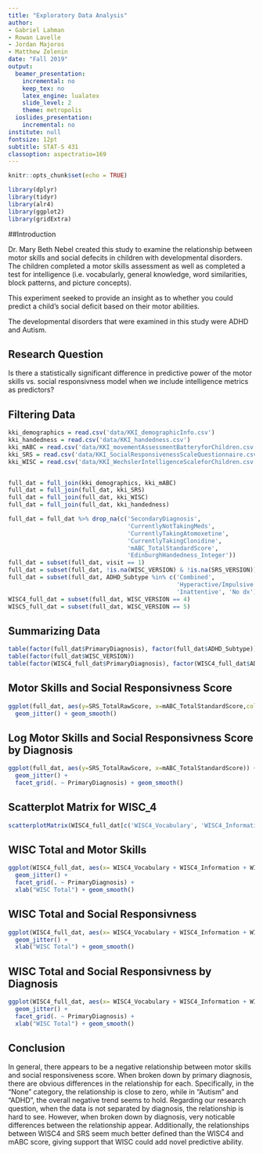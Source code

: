 ```yaml
---
title: "Exploratory Data Analysis"
author:
- Gabriel Lahman
- Rowan Lavelle
- Jordan Majoros
- Matthew Zelenin
date: "Fall 2019"
output:
  beamer_presentation:
    incremental: no
    keep_tex: no
    latex_engine: lualatex
    slide_level: 2
    theme: metropolis
  ioslides_presentation:
    incremental: no
institute: null
fontsize: 12pt
subtitle: STAT-S 431
classoption: aspectratio=169
---
```


```r
knitr::opts_chunk$set(echo = TRUE)
```

```r
library(dplyr)
library(tidyr)
library(alr4)
library(ggplot2)
library(gridExtra)
```

##Introduction

Dr. Mary Beth Nebel created this study to examine the relationship between motor skills and social defecits in children with developmental disorders. The children completed a motor skills assessment as well as completed a test for intelligence (i.e. vocabularly, general knowledge, word similarities, block patterns, and picture concepts).

This experiment seeked to provide an insight as to whether you could predict a child's social deficit based on their motor abilities.

The developmental disorders that were examined in this study were ADHD and Autism. 

## Research Question

Is there a statistically significant difference in predictive power of the motor skills vs. social responsivness model when we include intelligence metrics as predictors?

## Filtering Data

```r

kki_demographics = read.csv('data/KKI_demographicInfo.csv')
kki_handedness = read.csv('data/KKI_handedness.csv')
kki_mABC = read.csv('data/KKI_movementAssessmentBatteryforChildren.csv')
kki_SRS = read.csv('data/KKI_SocialResponsivenessScaleQuestionnaire.csv')
kki_WISC = read.csv('data/KKI_WechslerIntelligenceScaleforChildren.csv')


full_dat = full_join(kki_demographics, kki_mABC)
full_dat = full_join(full_dat, kki_SRS)
full_dat = full_join(full_dat, kki_WISC)
full_dat = full_join(full_dat, kki_handedness)
```

\small
```r
full_dat = full_dat %>% drop_na(c('SecondaryDiagnosis', 
                                  'CurrentlyNotTakingMeds', 
                                  'CurrentlyTakingAtomoxetine', 
                                  'CurrentlyTakingClonidine', 
                                  'mABC_TotalStandardScore', 
                                  'EdinburghHandedness_Integer'))
full_dat = subset(full_dat, visit == 1)
full_dat = subset(full_dat, !is.na(WISC_VERSION) & !is.na(SRS_VERSION))
full_dat = subset(full_dat, ADHD_Subtype %in% c('Combined', 
                                                'Hyperactive/Impulsive', 
                                                'Inattentive', 'No dx'))
WISC4_full_dat = subset(full_dat, WISC_VERSION == 4)
WISC5_full_dat = subset(full_dat, WISC_VERSION == 5)
```

\normalsize


## Summarizing Data
\tiny
```r
table(factor(full_dat$PrimaryDiagnosis), factor(full_dat$ADHD_Subtype))
table(factor(full_dat$WISC_VERSION))
table(factor(WISC4_full_dat$PrimaryDiagnosis), factor(WISC4_full_dat$ADHD_Subtype))
```
\normalsize

## Motor Skills and Social Responsivness Score
```r
ggplot(full_dat, aes(y=SRS_TotalRawScore, x=mABC_TotalStandardScore,col=PrimaryDiagnosis)) + 
  geom_jitter() + geom_smooth()
```

## Log Motor Skills and Social Responsivness Score by Diagnosis
```r
ggplot(full_dat, aes(y=SRS_TotalRawScore, x=mABC_TotalStandardScore)) + 
  geom_jitter() + 
  facet_grid(. ~ PrimaryDiagnosis) + geom_smooth()
```

## Scatterplot Matrix for WISC_4
```r
scatterplotMatrix(WISC4_full_dat[c('WISC4_Vocabulary', 'WISC4_Information', 'WISC4_Similarities', 'WISC4_BlockDesign', 'WISC4_PictureConcepts', 'WISC4_MatrixReasoning')], cex = 0.05)
```



## WISC Total and Motor Skills
```r
ggplot(WISC4_full_dat, aes(x= WISC4_Vocabulary + WISC4_Information + WISC4_Similarities + WISC4_BlockDesign + WISC4_PictureConcepts + WISC4_MatrixReasoning, y=mABC_TotalStandardScore)) + 
  geom_jitter() +
  facet_grid(. ~ PrimaryDiagnosis) + 
  xlab("WISC Total") + geom_smooth()
```

## WISC Total and Social Responsivness 
```r
ggplot(WISC4_full_dat, aes(x= WISC4_Vocabulary + WISC4_Information + WISC4_Similarities + WISC4_BlockDesign + WISC4_PictureConcepts + WISC4_MatrixReasoning, y=SRS_TotalRawScore, col=PrimaryDiagnosis)) + 
  geom_jitter() +
  xlab("WISC Total") + geom_smooth()
```

## WISC Total and Social Responsivness by Diagnosis
```r
ggplot(WISC4_full_dat, aes(x= WISC4_Vocabulary + WISC4_Information + WISC4_Similarities + WISC4_BlockDesign + WISC4_PictureConcepts + WISC4_MatrixReasoning, y=SRS_TotalRawScore)) + 
  geom_jitter() +
  facet_grid(. ~ PrimaryDiagnosis) + 
  xlab("WISC Total") + geom_smooth()
```


## Conclusion

In general, there appears to be a negative relationship between motor skills and social responsiveness score. When broken down by primary diagnosis, there are obvious differences in the relationship for each. Specifically, in the "None" category, the relationship is close to zero, while in "Autism" and "ADHD", the overall negative trend seems to hold. Regarding our research question, when the data is not separated by diagnosis, the relationship is hard to see. However, when broken down by diagnosis, very noticable differences between the relationship appear. Additionally, the relationships between WISC4 and SRS seem much better defined than the WISC4 and mABC score, giving support that WISC could add novel predictive ability.